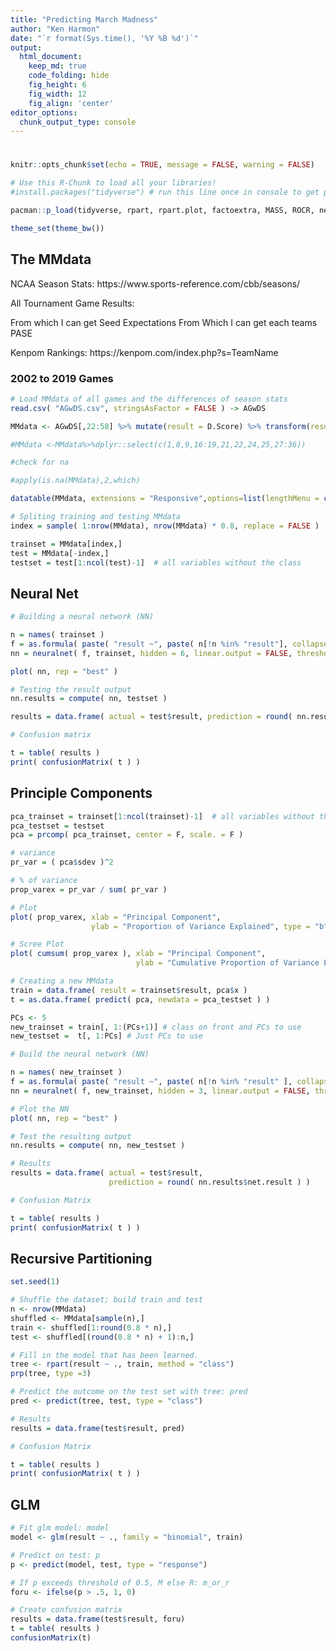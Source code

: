 ```yaml
---
title: "Predicting March Madness"
author: "Ken Harmon"
date: "`r format(Sys.time(), '%Y %B %d')`"
output:
  html_document:  
    keep_md: true
    code_folding: hide
    fig_height: 6
    fig_width: 12
    fig_align: 'center'
editor_options: 
  chunk_output_type: console
---
```


# {.tabset .tabset-fade}

```r
knitr::opts_chunk$set(echo = TRUE, message = FALSE, warning = FALSE)
```






```r
# Use this R-Chunk to load all your libraries!
#install.packages("tidyverse") # run this line once in console to get package

pacman::p_load(tidyverse, rpart, rpart.plot, factoextra, MASS, ROCR, neuralnet, Metrics, caret, DT)

theme_set(theme_bw())
```

## The MMdata

NCAA Season Stats: https://www.sports-reference.com/cbb/seasons/

All Tournament Game Results:

  From which I can get Seed Expectations
  From Which I can get each teams PASE
  
Kenpom Rankings: https://kenpom.com/index.php?s=TeamName

### 2002 to 2019 Games

```r
# Load MMdata of all games and the differences of season stats
read.csv( "AGwDS.csv", stringsAsFactor = FALSE ) -> AGwDS

MMdata <- AGwDS[,22:58] %>% mutate(result = D.Score) %>% transform(result = ifelse (result > 0 ,1,0))%>% dplyr::select(-c(4,19)) %>% na.omit()

#MMdata <-MMdata%>%dplyr::select(c(1,8,9,16:19,21,22,24,25,27:36))

#check for na

#apply(is.na(MMdata),2,which)

datatable(MMdata, extensions = "Responsive",options=list(lengthMenu = c(10,25,68)))
```

```r
# Spliting training and testing MMdata
index = sample( 1:nrow(MMdata), nrow(MMdata) * 0.8, replace = FALSE ) 

trainset = MMdata[index,]
test = MMdata[-index,]
testset = test[1:ncol(test)-1]  # all variables without the class
```

## Neural Net

```r
# Building a neural network (NN)

n = names( trainset )
f = as.formula( paste( "result ~", paste( n[!n %in% "result"], collapse = "+" ) ) )
nn = neuralnet( f, trainset, hidden = 6, linear.output = FALSE, threshold = 0.01 )

plot( nn, rep = "best" )
```

```r
# Testing the result output
nn.results = compute( nn, testset )

results = data.frame( actual = test$result, prediction = round( nn.results$net.result ) )

# Confusion matrix

t = table( results )
print( confusionMatrix( t ) )
```

## Principle Components

```r
pca_trainset = trainset[1:ncol(trainset)-1]  # all variables without the class
pca_testset = testset
pca = prcomp( pca_trainset, center = F, scale. = F )

# variance
pr_var = ( pca$sdev )^2 

# % of variance
prop_varex = pr_var / sum( pr_var )

# Plot
plot( prop_varex, xlab = "Principal Component", 
                  ylab = "Proportion of Variance Explained", type = "b" )
```

```r
# Scree Plot
plot( cumsum( prop_varex ), xlab = "Principal Component", 
                            ylab = "Cumulative Proportion of Variance Explained", type = "b" )
```

```r
# Creating a new MMdata
train = data.frame( result = trainset$result, pca$x )
t = as.data.frame( predict( pca, newdata = pca_testset ) )

PCs <- 5
new_trainset = train[, 1:(PCs+1)] # class on front and PCs to use
new_testset =  t[, 1:PCs] # Just PCs to use

# Build the neural network (NN)

n = names( new_trainset )
f = as.formula( paste( "result ~", paste( n[!n %in% "result" ], collapse = "+" ) ) )
nn = neuralnet( f, new_trainset, hidden = 3, linear.output = FALSE, threshold=0.01 )

# Plot the NN
plot( nn, rep = "best" )
```

```r
# Test the resulting output
nn.results = compute( nn, new_testset )

# Results
results = data.frame( actual = test$result, 
                      prediction = round( nn.results$net.result ) )

# Confusion Matrix

t = table( results ) 
print( confusionMatrix( t ) )
```

## Recursive Partitioning

```r
set.seed(1)

# Shuffle the dataset; build train and test
n <- nrow(MMdata)
shuffled <- MMdata[sample(n),]
train <- shuffled[1:round(0.8 * n),]
test <- shuffled[(round(0.8 * n) + 1):n,]

# Fill in the model that has been learned.
tree <- rpart(result ~ ., train, method = "class")
prp(tree, type =3)
```

```r
# Predict the outcome on the test set with tree: pred
pred <- predict(tree, test, type = "class")

# Results
results = data.frame(test$result, pred)

# Confusion Matrix

t = table( results ) 
print( confusionMatrix( t ) )
```

## GLM

```r
# Fit glm model: model
model <- glm(result ~ ., family = "binomial", train)

# Predict on test: p
p <- predict(model, test, type = "response")
```

```r
# If p exceeds threshold of 0.5, M else R: m_or_r
foru <- ifelse(p > .5, 1, 0)

# Create confusion matrix
results = data.frame(test$result, foru)
t = table( results ) 
confusionMatrix(t)
```

